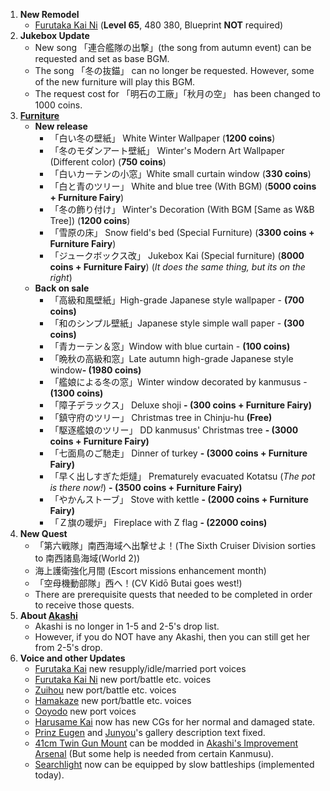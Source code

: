 # '''New Remodel'''
#* [[Furutaka|Furutaka Kai Ni]] ('''Level 65''', {{Ammo}}480 {{Steel}}380, Blueprint '''NOT''' required)
# '''Jukebox Update'''
#* New song 「連合艦隊の出撃」(the song from autumn event) can be requested and set as base BGM. 
#* The song 「冬の抜錨」 can no longer be requested. However, some of the new furniture will play this BGM.
#* The request cost for 「明石の工廠」「秋月の空」 has been changed to 1000 coins. 
# '''[[Furniture]]'''
#* '''New release'''
#** 「白い冬の壁紙」 White Winter Wallpaper ('''1200 coins''')
#** 「冬のモダンアート壁紙」 Winter's Modern Art Wallpaper (Different color) ('''750 coins''')
#** 「白いカーテンの小窓」White small curtain window ('''330 coins''')
#** 「白と青のツリー」 White and blue tree (With BGM) ('''5000 coins + Furniture Fairy''')
#** 「冬の飾り付け」 Winter's Decoration (With BGM [Same as W&B Tree]) ('''1200 coins''')
#** 「雪原の床」 Snow field's bed (Special Furniture) ('''3300 coins + Furniture Fairy''')
#** 「ジュークボックス改」 Jukebox Kai (Special furniture) ('''8000 coins + Furniture Fairy''') (''It does the same thing, but its on the right'')
#* '''Back on sale'''
#** 「高級和風壁紙」High-grade Japanese style wallpaper - '''(700 coins)'''
#** 「和のシンプル壁紙」Japanese style simple wall paper - '''(300 coins)'''
#** 「青カーテン＆窓」Window with blue curtain - '''(100 coins)'''
#** 「晩秋の高級和窓」Late autumn high-grade Japanese style window''' - (1980 coins)'''
#** 「艦娘による冬の窓」Winter window decorated by kanmusus - '''(1300 coins)'''
#** 「障子デラックス」 Deluxe shoji '''- (300 coins + Furniture Fairy)'''
#** 「鎮守府のツリー」 Christmas tree in Chinju-hu '''(Free)'''
#** 「駆逐艦娘のツリー」 DD kanmusus' Christmas tree '''- (3000 coins + Furniture Fairy)'''
#** 「七面鳥のご馳走」 Dinner of turkey '''- (3000 coins + Furniture Fairy)'''
#** 「早く出しすぎた炬燵」 Prematurely evacuated Kotatsu (''The pot is there now!'') '''- (3500 coins + Furniture Fairy)'''
#** 「やかんストーブ」 Stove with kettle '''- (2000 coins + Furniture Fairy)'''
#** 「Ｚ旗の暖炉」 Fireplace with Z flag '''- (22000 coins)'''
# '''New Quest'''
#* 「第六戦隊」南西海域へ出撃せよ！(The Sixth Cruiser Division sorties to 南西諸島海域(World 2))
#* 海上護衛強化月間 (Escort missions enhancement month)
#* 「空母機動部隊」西へ！(CV Kidō Butai goes west!)
#* There are prerequisite quests that needed to be completed in order to receive those quests.
# '''About [[Akashi]]'''
#* Akashi is no longer in 1-5 and 2-5's drop list.
#* However, if you do NOT have any Akashi, then you can still get her from 2-5's drop.
# '''Voice and other Updates'''
#* [[Furutaka|Furutaka Kai]] new resupply/idle/married port voices
#* [[Furutaka|Furutaka Kai Ni]] new port/battle etc. voices
#* [[Zuihou]] new port/battle etc. voices
#* [[Hamakaze]] new port/battle etc. voices
#* [[Ooyodo]] new port voices
#* [[Harusame|Harusame Kai]] now has new CGs for her normal and damaged state.
#* [[Prinz Eugen]] and [[Junyou]]'s gallery description text fixed.
#* [[41cm Twin Gun Mount]] can be modded in [[Akashi's Improvement Arsenal]] (But some help is needed from certain Kanmusu).
#* [[Searchlight]] now can be equipped by slow battleships (implemented today).